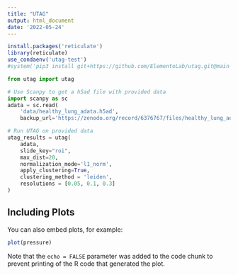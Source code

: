 ```yaml
---
title: "UTAG"
output: html_document
date: '2022-05-24'
---
```


```r
install.packages('reticulate')
library(reticulate)
use_condaenv('utag-test')
#system('pip3 install git+https://github.com/ElementoLab/utag.git@main')
```


```python
from utag import utag

# Use Scanpy to get a h5ad file with provided data
import scanpy as sc
adata = sc.read(
    'data/healthy_lung_adata.h5ad',
    backup_url='https://zenodo.org/record/6376767/files/healthy_lung_adata.h5ad?download=1')

# Run UTAG on provided data
utag_results = utag(
    adata,
    slide_key="roi",
    max_dist=20,
    normalization_mode='l1_norm',
    apply_clustering=True,
    clustering_method = 'leiden', 
    resolutions = [0.05, 0.1, 0.3]
)
```

## Including Plots

You can also embed plots, for example:

```r
plot(pressure)
```

Note that the `echo = FALSE` parameter was added to the code chunk to prevent printing of the R code that generated the plot.
